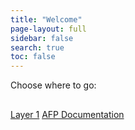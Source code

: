 ```yaml
---
title: "Welcome"
page-layout: full
sidebar: false
search: true
toc: false
---
```


Choose where to go:

<div style="display:flex; gap:1rem; flex-wrap:wrap; margin-top:1rem;">

  <a class="btn btn-secondary" href="/layer1/">Layer 1</a>
  <a class="btn btn-secondary" href="/afp/">AFP Documentation</a>
  
</div>

